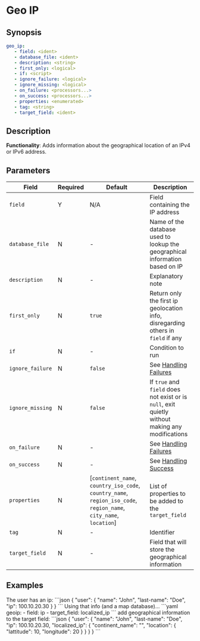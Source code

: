 # Geo IP

## Synopsis

```yaml {2}
geo_ip:
   - field: <ident>
   - database_file: <ident>
   - description: <string>
   - first_only: <logical>
   - if: <script>
   - ignore_failure: <logical>
   - ignore_missing: <logical>
   - on_failure: <processors...>
   - on_success: <processors...>
   - properties: <enumerated>
   - tag: <string>
   - target_field: <ident>
```

## Description

**Functionality**: Adds information about the geographical location of an IPv4 or IPv6 address.

## Parameters

|Field|Required|Default|Description|
|---|---|---|---|
|`field`|Y|N/A|Field containing the IP address|
|`database_file`|N|-|Name of the database used to lookup the geographical information based on IP|
|`description`|N|-|Explanatory note|
|`first_only`|N|`true`|Return only the first ip geolocation info, disregarding others in `field` if any|
|`if`|N|-|Condition to run|
|`ignore_failure`|N|`false`|See [Handling Failures](../handling-failures.mdx)|
|`ignore_missing`|N|`false`|If `true` and `field` does not exist or is `null`, exit quietly without making any modifications|
|`on_failure`|N|-|See [Handling Failures](../handling-failures.mdx)|
|`on_success`|N|-|See [Handling Success](../handling-success.mdx)|
|`properties`|N|[`continent_name`, `country_iso_code`, `country_name`, `region_iso_code`, `region_name`, `city_name`, `location`]|List of properties to be added to the `target_field`|
|`tag`|N|-|Identifier|
|`target_field`|N|-|Field that will store the geographical information|

## Examples

<ExampleGrid>
   <CommentCol>
      The user has an ip:
   </CommentCol>
   <CodeCol>
      ```json
      {
         "user": {
            "name": "John",
            "last-name": "Doe",
            "ip": 100.10.20.30
         }
      }
      ```
   </CodeCol>

   <CommentCol>
      Using that info (and a map database)...
   </CommentCol>
   <CodeCol>
      ```yaml
      geoip:
         - field: ip
         - target_field: localized_ip
      ```
   </CodeCol>

   <CommentCol>
      add geographical information to the target field:
   </CommentCol>
   <CodeCol>
      ```json
      {
         "user": {
            "name": "John",
            "last-name": "Doe",
            "ip": 100.10.20.30,
            "localized_ip": {
               "continent_name": "<a-continent",
               "country_name": "<a-country>",
               "location": {
                  "lattitude": 10,
                  "longitude": 20
               }
            }
         }
      }
      ```
   </CodeCol>
</ExampleGrid>
